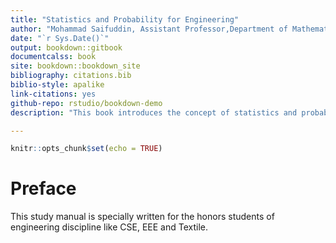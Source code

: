 ```yaml
---
title: "Statistics and Probability for Engineering"
author: "Mohammad Saifuddin, Assistant Professor,Department of Mathematic and Statistics, BUBT"
date: "`r Sys.Date()`"
output: bookdown::gitbook
documentcalss: book
site: bookdown::bookdown_site
bibliography: citations.bib
biblio-style: apalike
link-citations: yes
github-repo: rstudio/bookdown-demo
description: "This book introduces the concept of statistics and probability engineering students "

---
```


```r
knitr::opts_chunk$set(echo = TRUE)
```

# Preface {.unnumbered}

This study manual is specially written for the honors students of engineering discipline like CSE, EEE and Textile.
